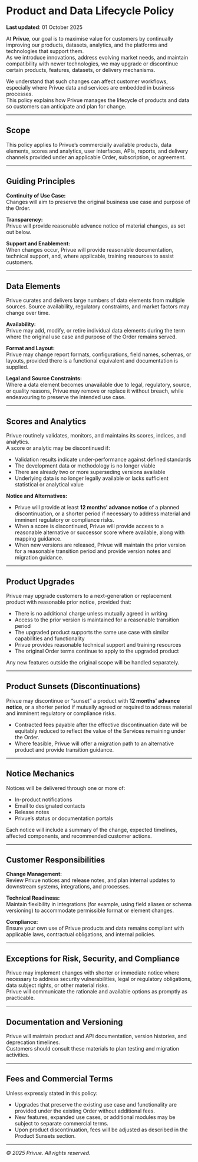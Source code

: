# Product and Data Lifecycle Policy

**Last updated**: 01 October 2025

At **Privue**, our goal is to maximise value for customers by continually improving our products, datasets, analytics, and the platforms and technologies that support them.  
As we introduce innovations, address evolving market needs, and maintain compatibility with newer technologies, we may upgrade or discontinue certain products, features, datasets, or delivery mechanisms.  

We understand that such changes can affect customer workflows, especially where Privue data and services are embedded in business processes.  
This policy explains how Privue manages the lifecycle of products and data so customers can anticipate and plan for change.

---

## Scope

This policy applies to Privue’s commercially available products, data elements, scores and analytics, user interfaces, APIs, reports, and delivery channels provided under an applicable Order, subscription, or agreement.

---

## Guiding Principles

**Continuity of Use Case:**  
Changes will aim to preserve the original business use case and purpose of the Order.

**Transparency:**  
Privue will provide reasonable advance notice of material changes, as set out below.

**Support and Enablement:**  
When changes occur, Privue will provide reasonable documentation, technical support, and, where applicable, training resources to assist customers.

---

## Data Elements

Privue curates and delivers large numbers of data elements from multiple sources. Source availability, regulatory constraints, and market factors may change over time.

**Availability:**  
Privue may add, modify, or retire individual data elements during the term where the original use case and purpose of the Order remains served.

**Format and Layout:**  
Privue may change report formats, configurations, field names, schemas, or layouts, provided there is a functional equivalent and documentation is supplied.

**Legal and Source Constraints:**  
Where a data element becomes unavailable due to legal, regulatory, source, or quality reasons, Privue may remove or replace it without breach, while endeavouring to preserve the intended use case.

---

## Scores and Analytics

Privue routinely validates, monitors, and maintains its scores, indices, and analytics.  
A score or analytic may be discontinued if:

- Validation results indicate under-performance against defined standards  
- The development data or methodology is no longer viable  
- There are already two or more superseding versions available  
- Underlying data is no longer legally available or lacks sufficient statistical or analytical value  

**Notice and Alternatives:**  

- Privue will provide at least **12 months’ advance notice** of a planned discontinuation, or a shorter period if necessary to address material and imminent regulatory or compliance risks.  
- When a score is discontinued, Privue will provide access to a reasonable alternative or successor score where available, along with mapping guidance.  
- When new versions are released, Privue will maintain the prior version for a reasonable transition period and provide version notes and migration guidance.  

---

## Product Upgrades

Privue may upgrade customers to a next-generation or replacement product with reasonable prior notice, provided that:

- There is no additional charge unless mutually agreed in writing  
- Access to the prior version is maintained for a reasonable transition period  
- The upgraded product supports the same use case with similar capabilities and functionality  
- Privue provides reasonable technical support and training resources  
- The original Order terms continue to apply to the upgraded product  

Any new features outside the original scope will be handled separately.

---

## Product Sunsets (Discontinuations)

Privue may discontinue or “sunset” a product with **12 months’ advance notice**, or a shorter period if mutually agreed or required to address material and imminent regulatory or compliance risks.

- Contracted fees payable after the effective discontinuation date will be equitably reduced to reflect the value of the Services remaining under the Order.  
- Where feasible, Privue will offer a migration path to an alternative product and provide transition guidance.  

---

## Notice Mechanics

Notices will be delivered through one or more of:

- In-product notifications  
- Email to designated contacts  
- Release notes  
- Privue’s status or documentation portals  

Each notice will include a summary of the change, expected timelines, affected components, and recommended customer actions.

---

## Customer Responsibilities

**Change Management:**  
Review Privue notices and release notes, and plan internal updates to downstream systems, integrations, and processes.

**Technical Readiness:**  
Maintain flexibility in integrations (for example, using field aliases or schema versioning) to accommodate permissible format or element changes.

**Compliance:**  
Ensure your own use of Privue products and data remains compliant with applicable laws, contractual obligations, and internal policies.

---

## Exceptions for Risk, Security, and Compliance

Privue may implement changes with shorter or immediate notice where necessary to address security vulnerabilities, legal or regulatory obligations, data subject rights, or other material risks.  
Privue will communicate the rationale and available options as promptly as practicable.

---

## Documentation and Versioning

Privue will maintain product and API documentation, version histories, and deprecation timelines.  
Customers should consult these materials to plan testing and migration activities.

---

## Fees and Commercial Terms

Unless expressly stated in this policy:

- Upgrades that preserve the existing use case and functionality are provided under the existing Order without additional fees.  
- New features, expanded use cases, or additional modules may be subject to separate commercial terms.  
- Upon product discontinuation, fees will be adjusted as described in the Product Sunsets section.  

---

_© 2025 Privue. All rights reserved._

